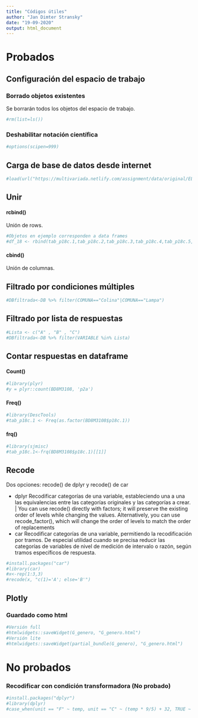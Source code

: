 ```yaml
---
title: "Códigos útiles"
author: "Jan Dimter Stransky"
date: "19-09-2020"
output: html_document
---
```

# Probados

## Configuración del espacio de trabajo
### Borrado objetos existentes
Se borrarán todos los objetos del espacio de trabajo.
```r
#rm(list=ls())
```

### Deshabilitar notación científica
```r
#options(scipen=999)
```

## Carga de base de datos desde internet
```r
#load(url("https://multivariada.netlify.com/assignment/data/original/ELSOC_W01_v3.10.RData"))
```

## Unir
#### rcbind()
Unión de rows.
```r
#Objetos en ejemplo corresponden a data frames
#df_18 <- rbind(tab_p18c.1,tab_p18c.2,tab_p18c.3,tab_p18c.4,tab_p18c.5,tab_p18c.6,tab_p18c.7,tab_p18c.8)
```

#### cbind()
Unión de columnas.

## Filtrado por condiciones múltiples
```r
#DBfiltrada<-DB %>% filter(COMUNA=="Colina"|COMUNA=="Lampa")
```

## Filtrado por lista de respuestas
```r
#Lista <- c("A" , "B" , "C")
#DBfiltrada<-DB %>% filter(VARIABLE %in% Lista)
```

## Contar respuestas en dataframe

#### Count()
```r
#library(plyr)
#y = plyr::count(BD8M3108, 'p2a')
```

#### Freq()
```r
#library(DescTools)
#tab_p18c.1 <- Freq(as.factor(BD8M3108$p18c.1))
```

#### frq()
```r
#library(sjmisc)
#tab_p18c.1<-frq(BD8M3108$p18c.1)[[1]]
```


## Recode
Dos opciones: recode() de dplyr y recode() de car

* dplyr
Recodificar categorías de una variable, estableciendo una a una las equivalencias entre las categorías originales y las categorías a crear.
| You can use recode() directly with factors; it will preserve the existing order of levels while changing the values. Alternatively, you can use recode_factor(), which will change the order of levels to match the order of replacements
* car
Recodificar categorías de una variable, permitiendo la recodificación por tramos. De especial utilidad cuando se precisa reducir las categorías de variables de nivel de medición de intervalo o razón, según tramos específicos de respuesta.
```r
#install.packages("car")
#library(car)
#x<-rep(1:3,3)
#recode(x, "c(1)='A'; else='B'")
```
## Plotly

### Guardado como html
```r
#Versión full
#htmlwidgets::saveWidget(G_genero, "G_genero.html")
#Versión lite
#htmlwidgets::saveWidget(partial_bundle(G_genero), "G_genero.html")
```


# No probados


### Recodificar con condición transformadora (No probado)
```r
#install.packages("dplyr")
#library(dplyr)
#case_when(unit == "F" ~ temp, unit == "C" ~ (temp * 9/5) + 32, TRUE ~ (temp - 273.15) * 9/5 + 32)

```

